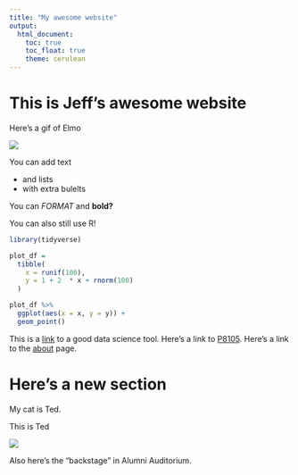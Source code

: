 ```yaml
---
title: "My awesome website"
output: 
  html_document:
    toc: true
    toc_float: true
    theme: cerulean
---
```


# This is Jeff's awesome website

Here's a gif of Elmo

![](https://media.giphy.com/media/drXGoW1iudhKw/giphy.gif)


You can add text

* and lists
* with extra bulelts

You can *FORMAT* and **bold?**


You can also still use R!

```r
library(tidyverse)

plot_df = 
  tibble(
    x = runif(100),
    y = 1 + 2  * x + rnorm(100)
  )

plot_df %>%
  ggplot(aes(x = x, y = y)) +
  geom_point()
```

This is a [link](https://www.google.com/) to a good data science tool.  Here's a link to [P8105](https://p8105.com).
Here's a link to the [about](about.html) page.

# Here's a new section

My cat is Ted. 

This is Ted

![](image/ted.jpg)

Also here's the "backstage" in Alumni Auditorium.

![]()
